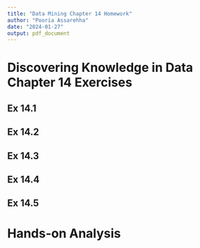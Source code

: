 ```yaml
---
title: "Data Mining Chapter 14 Homework"
author: "Pooria Assarehha"
date: "2024-01-27"
output: pdf_document
---
```


# Discovering Knowledge in Data Chapter 14 Exercises

## Ex 14.1
## Ex 14.2
## Ex 14.3
## Ex 14.4
## Ex 14.5

# Hands-on Analysis
